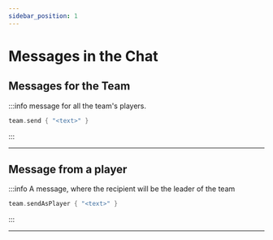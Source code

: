 ```yaml
---
sidebar_position: 1
---
```


# Messages in the Chat

## Messages for the Team

:::info message for all the team's players.
```kts
team.send { "<text>" }
```
:::

---

## Message from a player

:::info A message, where the recipient will be the leader of the team
```kts
team.sendAsPlayer { "<text>" }
```
:::

---